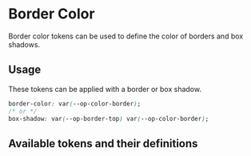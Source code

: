 
<Meta title="Tokens/Color/Border Color" />

# Border Color

<div
  dangerouslySetInnerHTML={{
    __html: createSourceCodeLink({ link: 'core/tokens/base_tokens.css' }).outerHTML,
  }}
></div>

Border color tokens can be used to define the color of borders and box shadows.

## Usage

These tokens can be applied with a border or box shadow.

```css
border-color: var(--op-color-border);
/* or */
box-shadow: var(--op-border-top) var(--op-color-border);
```

## Available tokens and their definitions

<DesignTokenDocBlock categoryName="Border Color" viewType="card" />

